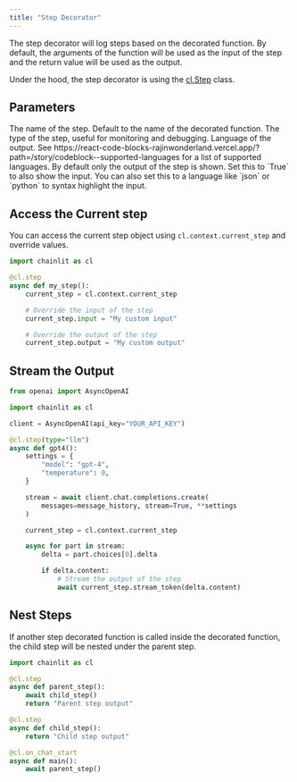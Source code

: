 ```yaml
---
title: "Step Decorator"
---
```


The step decorator will log steps based on the decorated function. By default, the arguments of the function will be used as the input of the step and the return value will be used as the output.

Under the hood, the step decorator is using the [cl.Step](/api-reference/step-class) class.

## Parameters

<ParamField path="name" type="str" optional>
  The name of the step. Default to the name of the decorated function.
</ParamField>
<ParamField path="type" type="str" default="undefined" optional>
  The type of the step, useful for monitoring and debugging.
</ParamField>
<ParamField path="language" type="str" optional>
  Language of the output. See
  https://react-code-blocks-rajinwonderland.vercel.app/?path=/story/codeblock--supported-languages
  for a list of supported languages.
</ParamField>
<ParamField path="show_input" type="Union[bool, str]" default={false} optional>
  By default only the output of the step is shown. Set this to `True` to also
  show the input. You can also set this to a language like `json` or `python` to
  syntax highlight the input.
</ParamField>

## Access the Current step

You can access the current step object using `cl.context.current_step` and override values.

```python
import chainlit as cl

@cl.step
async def my_step():
    current_step = cl.context.current_step

    # Override the input of the step
    current_step.input = "My custom input"

    # Override the output of the step
    current_step.output = "My custom output"
```

## Stream the Output

```python
from openai import AsyncOpenAI

import chainlit as cl

client = AsyncOpenAI(api_key="YOUR_API_KEY")

@cl.step(type="llm")
async def gpt4():
    settings = {
        "model": "gpt-4",
        "temperature": 0,
    }

    stream = await client.chat.completions.create(
        messages=message_history, stream=True, **settings
    )

    current_step = cl.context.current_step

    async for part in stream:
        delta = part.choices[0].delta

        if delta.content:
            # Stream the output of the step
            await current_step.stream_token(delta.content)
```

## Nest Steps

If another step decorated function is called inside the decorated function, the child step will be nested under the parent step.

```python
import chainlit as cl

@cl.step
async def parent_step():
    await child_step()
    return "Parent step output"

@cl.step
async def child_step():
    return "Child step output"

@cl.on_chat_start
async def main():
    await parent_step()
```
